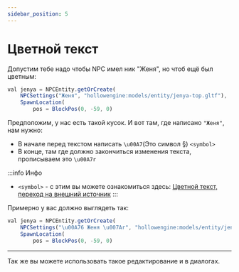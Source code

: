 ```yaml
---
sidebar_position: 5
---
```


# Цветной текст

Допустим тебе надо чтобы NPC имел ник "Женя", но чтоб ещё был цветным:
```jsx
val jenya = NPCEntity.getOrCreate(
    NPCSettings("Женя", "hollowengine:models/entity/jenya-top.gltf"),
    SpawnLocation(
        pos = BlockPos(0, -59, 0)
```
Предположим, у нас есть такой кусок. И вот там, где написано `"Женя"`, нам нужно:
- В начале перед текстом написать `\u00A7`(Это символ §) `<symbol>`
- В конце, там где должно закончиться изменения текста, прописываем это `\u00A7r`

:::info Инфо
- `<symbol>` - с этим вы можете ознакомиться здесь: [Цветной текст, переход на внешний источник](https://minecraft.tools/ru/color-code.php)
:::

Примерно у вас должно выглядеть так:
```jsx
val jenya = NPCEntity.getOrCreate(
    NPCSettings("\u00A76 Женя \u007Ar", "hollowengine:models/entity/jenya-top.gltf"),
    SpawnLocation(
        pos = BlockPos(0, -59, 0)
```

---

Так же вы можете использовать такое редактирование и в диалогах.